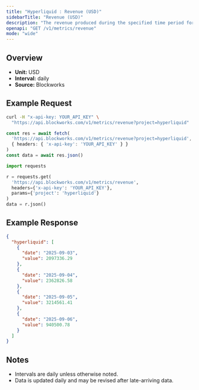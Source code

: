 ```yaml
---
title: "Hyperliquid : Revenue (USD)"
sidebarTitle: "Revenue (USD)"
description: "The revenue produced during the specified time period for given project."
openapi: "GET /v1/metrics/revenue"
mode: "wide"
---
```


## Overview

- **Unit:** USD
- **Interval:** daily
- **Source:** Blockworks

## Example Request

<CodeGroup>

```bash cURL
curl -H "x-api-key: YOUR_API_KEY" \
  "https://api.blockworks.com/v1/metrics/revenue?project=hyperliquid"
```

```typescript TypeScript
const res = await fetch(
  'https://api.blockworks.com/v1/metrics/revenue?project=hyperliquid',
  { headers: { 'x-api-key': 'YOUR_API_KEY' } }
)
const data = await res.json()
```

```python Python
import requests

r = requests.get(
  'https://api.blockworks.com/v1/metrics/revenue',
  headers={'x-api-key': 'YOUR_API_KEY'},
  params={'project': 'hyperliquid'}
)
data = r.json()
```

</CodeGroup>

## Example Response

```json
{
  "hyperliquid": [
    {
      "date": "2025-09-03",
      "value": 2097336.29
    },
    {
      "date": "2025-09-04",
      "value": 2362826.58
    },
    {
      "date": "2025-09-05",
      "value": 3214561.41
    },
    {
      "date": "2025-09-06",
      "value": 940500.78
    }
  ]
}
```

## Notes
- Intervals are daily unless otherwise noted.
- Data is updated daily and may be revised after late-arriving data.
